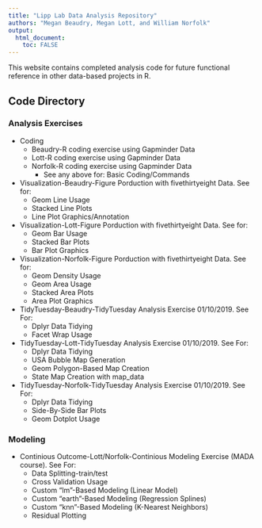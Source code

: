 ```yaml
---
title: "Lipp Lab Data Analysis Repository"
authors: "Megan Beaudry, Megan Lott, and William Norfolk"
output: 
  html_document:
    toc: FALSE
---
```


This website contains completed analysis code for future functional reference in other data-based projects in R. 

## Code Directory 

### Analysis Exercises
* Coding
    + Beaudry-R coding exercise using Gapminder Data
    + Lott-R coding exercise using Gapminder Data
    + Norfolk-R coding exercise using Gapminder Data
      - See any above for: Basic Coding/Commands
    
* Visualization-Beaudry-Figure Porduction with fivethirtyeight Data. See for:
    + Geom Line Usage
    + Stacked Line Plots
    + Line Plot Graphics/Annotation
    
* Visualization-Lott-Figure Porduction with fivethirtyeight Data. See for:
    + Geom Bar Usage
    + Stacked Bar Plots
    + Bar Plot Graphics
    
* Visualization-Norfolk-Figure Porduction with fivethirtyeight Data. See for:
    + Geom Density Usage
    + Geom Area Usage
    + Stacked Area Plots
    + Area Plot Graphics 
    
* TidyTuesday-Beaudry-TidyTuesday Analysis Exercise 01/10/2019. See For:
    + Dplyr Data Tidying
    + Facet Wrap Usage
    
* TidyTuesday-Lott-TidyTuesday Analysis Exercise 01/10/2019. See For:
    + Dplyr Data Tidying
    + USA Bubble Map Generation
    + Geom Polygon-Based Map Creation
    + State Map Creation with map_data
    
* TidyTuesday-Norfolk-TidyTuesday Analysis Exercise 01/10/2019. See For:
    + Dplyr Data Tidying
    + Side-By-Side Bar Plots
    + Geom Dotplot Usage
    
### Modeling
* Continious Outcome-Lott/Norfolk-Continious Modeling Exercise (MADA course). See For:
    + Data Splitting-train/test
    + Cross Validation Usage
    + Custom "lm"-Based Modeling (Linear Model)
    + Custom "earth"-Based Modeling (Regression Splines)
    + Custom "knn"-Based Modeling (K-Nearest Neighbors)
    + Residual Plotting

